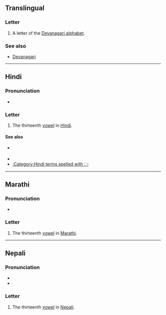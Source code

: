 {{also|अँ|अ|अं|अ-}}
==Translingual==

===Letter===
{{mul-letter|sc=Deva}}

# A letter of the [[Devanagari alphabet]].

===See also===
* [[w:Devanagari|Devanagari]]

----

==Hindi==

===Pronunciation===
* {{hi-IPA}}

===Letter===
{{head|hi|letter}}

# {{lbl|hi|rare}} The thirteenth [[vowel]] in [[Hindi]].

====See also====
* {{sense|matra}} {{l|hi|ः|tr=-}}
* {{list:Devanagari script letters/hi}}
* [[:Category:Hindi terms spelled with ः]]

----

==Marathi==

===Pronunciation===
* {{IPA|mr|/əɦa/}}

===Letter===
{{head|mr|letter}}

# The thirteenth [[vowel]] in [[Marathi]].
----
==Nepali==

===Pronunciation===
* {{ne-IPA}}
* {{IPA|ne|ʌɦʌ}}

===Letter===
{{head|ne|letter}}

# The thirteenth [[vowel]] in [[Nepali]].